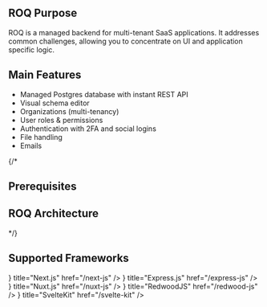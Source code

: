 
## ROQ Purpose

ROQ is a managed backend for multi-tenant SaaS applications. It addresses common challenges, allowing you to concentrate on UI and application specific logic.

## Main Features

- Managed Postgres database with instant REST API
- Visual schema editor
- Organizations (multi-tenancy)
- User roles & permissions
- Authentication with 2FA and social logins
- File handling
- Emails

{/*
## Prerequisites

## ROQ Architecture
*/}

## Supported Frameworks

<Cards>
  <Card icon={<SimpleIcons.Nextdotjs />} title="Next.js" href="/next-js" />
  <Card icon={<SimpleIcons.Express />} title="Express.js" href="/express-js" />
  <Card icon={<SimpleIcons.Nuxtdotjs />} title="Nuxt.js" href="/nuxt-js" />
  <Card icon={<SimpleIcons.Redwoodjs />} title="RedwoodJS" href="/redwood-js" />
  <Card icon={<SimpleIcons.Svelte />} title="SvelteKit" href="/svelte-kit" />
</Cards>

